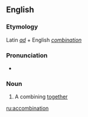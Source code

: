 ==English==

===Etymology===
Latin ''[[ad]]'' + English ''[[combination]]''

===Pronunciation===
* {{rhymes|eɪʃǝn}}

===Noun===
{{en-noun}}

# {{rare}} A combining [[together]]

[[ru:accombination]]
